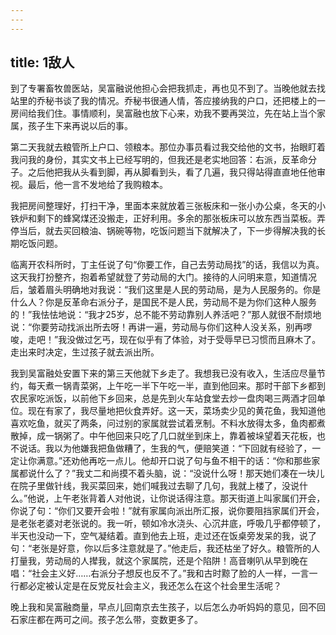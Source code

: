 ```yaml
---
---
---
```

title: 1敌人
---




到了专署畜牧兽医站，吴富融说他担心会把我抓走，再也见不到了。当晚他就去找站里的乔秘书谈了我的情况。乔秘书很通人情，答应接纳我的户口，还把楼上的一房间给我们住。事情顺利，吴富融也放下心来，劝我不要再哭泣，先在站上当个家属，孩子生下来再说以后的事。

第二天我就去粮管所上户口、领粮本。那位办事员看过我交给他的文书，抬眼盯着我问我的身份，其实文书上已经写明的，但我还是老实地回答：右派，反革命分子。之后他把我从头看到脚，再从脚看到头，看了几遍，我只得站得直直地任他审视。最后，他一言不发地给了我购粮本。

我把房间整理好，打扫干净，里面本来就放着三张板床和一张小办公桌，冬天的小铁炉和剩下的蜂窝煤还没搬走，正好利用。多余的那张板床可以放东西当菜板。弄停当后，就去买回粮油、锅碗等物，吃饭问题当下就解决了，下一步得解决我的长期吃饭问题。

临离开农科所时，丁主任说了句“你要工作，自己去劳动局找”的话，我信以为真。这天我打扮整齐，抱着希望就登了劳动局的大门。接待的人问明来意，知道情况后，皱着眉头明确地对我说：“我们这里是人民的劳动局，是为人民服务的。你是什么人？你是反革命右派分子，是国民不是人民，劳动局不是为你们这种人服务的！”我怯怯地说：“我才25岁，总不能不劳动靠别人养活吧？”那人就很不耐烦地说：“你要劳动找派出所去呀！再讲一遍，劳动局与你们这种人没关系，别再啰唆，走吧！”我没做过乞丐，现在似乎有了体验，对于受辱早已习惯而且麻木了。走出来时决定，生过孩子就去派出所。

我到吴富融处安置下来的第三天他就下乡走了。我想我已没有收入，生活应尽量节约，每天煮一锅青菜粥，上午吃一半下午吃一半，直到他回来。那时干部下乡都到农民家吃派饭，以前他下乡回来，总是先到火车站食堂去炒一盘肉喝三两酒才回单位。现在有家了，我尽量地把伙食弄好。这一天，菜场卖少见的黄花鱼，我知道他喜欢吃鱼，就买了两条，问过别的家属就尝试着烹制。不料水放得太多，鱼肉都煮散掉，成一锅粥了。中午他回来只吃了几口就坐到床上，靠着被垛望着天花板，也不说话。我以为他嫌我把鱼做糟了，生我的气，便赔笑道：“下回就有经验了，一定让你满意。”还劝他再吃一点儿。他却开口说了句与鱼不相干的话：“你和那些家属都说什么了？”我丈二和尚摸不着头脑，说：“没说什么呀！那天她们凑在一块儿在院子里做针线，我买菜回来，她们喊我过去聊了几句，我就上楼了，没说什么。”他说，上午老张背着人对他说，让你说话得注意。那天街道上叫家属们开会，你说了句：“你们又要开会啦！”就有家属向派出所汇报，说你要阻挡家属们开会，是老张老婆对老张说的。我一听，顿如冷水浇头、心沉井底，呼吸几乎都停顿了，半天也没动一下，空气凝结着。直到他去上班，走过还在饭桌旁发呆的我，说了句：“老张是好意，你以后多注意就是了。”他走后，我还枯坐了好久。粮管所的人打量我，劳动局的人撵我，就这个家属院，还是个陷阱！高音喇叭从早到晚在唱：“社会主义好……右派分子想反也反不了。”我和古时黥了脸的人一样，一言一行都必定被认定是在反党反社会主义，我还怎么在这个社会里生活呢？

晚上我和吴富融商量，早点儿回南京去生孩子，以后怎么办听妈妈的意见，回不回石家庄都在两可之间。孩子怎么带，变数更多了。